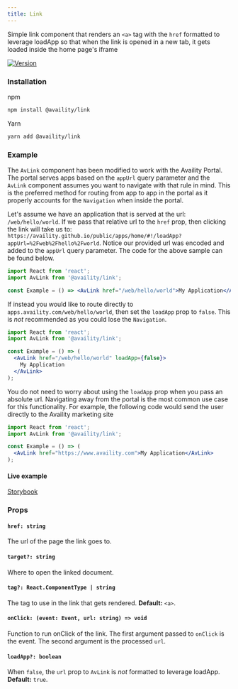 ```yaml
---
title: Link
---
```


Simple link component that renders an `<a>` tag with the `href` formatted to leverage loadApp so that when the link is opened in a new tab, it gets loaded inside the home page's iframe

[![Version](https://img.shields.io/npm/v/@availity/link.svg?style=for-the-badge)](https://www.npmjs.com/package/@availity/link)

### Installation

npm

```bash
npm install @availity/link
```

Yarn

```bash
yarn add @availity/link
```

### Example

The `AvLink` component has been modified to work with the Availity Portal. The portal serves apps based on the `appUrl` query parameter and the `AvLink` component assumes you want to navigate with that rule in mind. This is the preferred method for routing from app to app in the portal as it properly accounts for the `Navigation` when inside the portal.

Let's assume we have an application that is served at the url: `/web/hello/world`. If we pass that relative url to the `href` prop, then clicking the link will take us to: `https://availity.github.io/public/apps/home/#!/loadApp?appUrl=%2Fweb%2Fhello%2Fworld`. Notice our provided url was encoded and added to the `appUrl` query parameter. The code for the above sample can be found below.

```jsx
import React from 'react';
import AvLink from '@availity/link';

const Example = () => <AvLink href="/web/hello/world">My Application</AvLink>;
```

If instead you would like to route directly to `apps.availity.com/web/hello/world`, then set the `loadApp` prop to `false`. This is _not_ recommended as you could lose the `Navigation`.

```jsx
import React from 'react';
import AvLink from '@availity/link';

const Example = () => (
  <AvLink href="/web/hello/world" loadApp={false}>
    My Application
  </AvLink>
);
```

You do not need to worry about using the `loadApp` prop when you pass an absolute url. Navigating away from the portal is the most common use case for this functionality. For example, the following code would send the user directly to the Availity marketing site

```jsx
import React from 'react';
import AvLink from '@availity/link';

const Example = () => (
  <AvLink href="https://www.availity.com">My Application</AvLink>
);
```

#### Live example

[Storybook](https://availity.github.io/availity-react/storybook/?path=/story/components-link--with-absolute-url)

### Props

#### `href: string`

The url of the page the link goes to.

#### `target?: string`

Where to open the linked document.

#### `tag?: React.ComponentType | string`

The tag to use in the link that gets rendered. **Default:** `<a>`.

#### `onClick: (event: Event, url: string) => void`

Function to run onClick of the link. The first argument passed to `onClick` is the event. The second argument is the processed `url`.

#### `loadApp?: boolean`

When `false`, the `url` prop to `AvLink` is _not_ formatted to leverage loadApp. **Default:** `true`.
